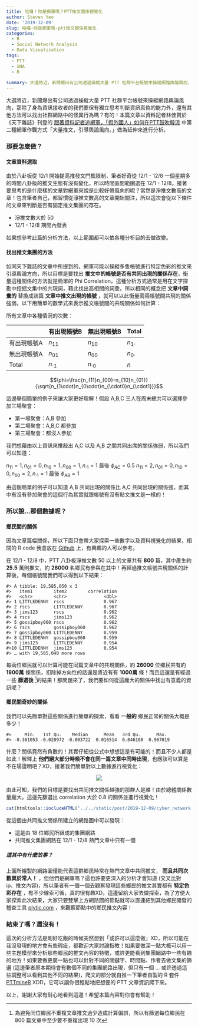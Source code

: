 ```yaml
---
title: 哈囉！你是網軍嗎？PTT推文關係視覺化
author: Steven Yeo
date: '2019-12-09'
slug: 哈囉-你是網軍嗎-ptt推文關係視覺化
categories:
  - R
  - Social Network Analysis
  - Data Visualization
tags:
  - PTT
  - SNA
  - R
  
summary: 大選將近，新聞爆出有公司透過操縱大量 PTT 社群平台帳號來操縱網路輿論風向，那除了身為資訊接收者的我們要保有獨立思考判斷資訊真偽的能力外，還有其他方法可以找出社群網路中的怪異行為嗎？
---
```


大選將近，新聞爆出有公司透過操縱大量 PTT 社群平台帳號來操縱網路輿論風向，那除了身為資訊接收者的我們要保有獨立思考判斷資訊真偽的能力外，還有其他方法可以找出社群網路中的怪異行為嗎？有的！本篇文章以資料記者林佳賢於《天下雜誌》刊登的 [跟著資料記者追網軍，「假外國人」如何在PTT鼓吹韓流](https://www.cw.com.tw/article/articleLogin.action?id=5094848) 中第二種網軍作戰方式「大量推文，引導輿論風向。」做為延伸來進行分析。

### 那要怎麼做？
#### 文章資料選取

由於八卦板從 12/1 開始提高推發文門檻限制，筆者好奇從 12/1 - 12/8 一個星期多的時間八卦版的推文生態有沒有變化，所以時間區間範圍選在 12/1 - 12/8。接著要思考的是什麼樣的文章對網軍來說是比較好帶風向的呢？當然是淨推文數高的文章！包含筆者自己，都習慣從淨推文數高的文章開始關注，所以這次會從以下條件的文章來判斷是否有固定推文集團的存在。

- 淨推文數大於 50
- 12/1 - 12/8 期間內發表

如果想參考此篇的分析方法，以上範圍都可以依各種分析目的去做改變。

#### 找出推文集團的方法

如同天下雜誌的文章中所提到的，網軍可能以操縱多隻帳號進行特定色彩的推文來引導輿論方向，所以目標是要找出 **推文中的帳號是否有共同出現的關係存在**，衡量這種關係的方法就是簡單的 Phi Correlation，這種分析方式通常是用在文字探勘中挖掘文集中的共現詞，藉此找出高相關的詞彙，所以相同的概念把 **文章中詞彙的** 替換成該篇 **文章中推文出現的帳號** ，就可以以此衡量兩兩帳號間共現的關係強弱。以下用簡單的數學式來表示推文帳號間的共現關係如何計算：

所有文章中各種情況的次數：

|  | 有出現帳號B | 無出現帳號B | Total |
|------------|---------------|---------------|--------------|
| 有出現帳號A | $n_{11}$ | $n_{10}$ | $n_{1\cdot}$|
| 無出現帳號A | $n_{01}$ | $n_{00}$ | $n_{0\cdot}$ |
| Total | $n_{\cdot 1}$ | $n_{\cdot 0}$ | $n$ |


$$\phi=\frac{n_{11}n_{00}-n_{10}n_{01}}{\sqrt{n_{1\cdot}n_{0\cdot}n_{\cdot0}n_{\cdot1}}}$$

這邊舉個簡單的例子來讓大家更好理解！假設 A,B,C 三人在周末總共可以選擇參加三場聚會：

- 第一場聚會：A,B 參加
- 第二場聚會：A,B,C 都參加
- 第三場聚會：都沒人參加

我們想藉由以上資訊來推敲出 A,C 以及 A,B 之間共同出席的關係強弱，所以我們可以知道：

$n_{11} = 1, n_{01} = 0, n_{10} = 1, n_{00} = 1, n_{\cdot 1} = 1$ 最後 $\phi_{AC} = 0.5$
$n_{11} = 2, n_{01} = 0, n_{10} = 0, n_{00} = 2, n_{\cdot 1} = 1$ 最後 $\phi_{AB} = 1$

由這個簡單的例子可以知道 A,B 共同出現的關係比 A,C 共同出現的關係強，而其中有沒有參加聚會的這個行為其實就跟帳號有沒有貼文推文是一樣的！

### 所以說...那個數據呢？

#### 鄉民間的關係

因為文章篇幅關係，所以下面只會帶大家探索一些數字以及資料視覺化的結果，相關的 R code 我會放在 [Github](https://github.com/shihjyun/PTT_cyber_analysis) 上，有興趣的人可以參考。

在 12/1 - 12/8 中，PTT 八卦板淨推文數 50 以上的文章共有 **800** 篇，其中產生約 **25.5** 萬則推文，約 **26000** 名鄉民有參與在其中！再經過推文帳號共現關係的計算後，每個帳號間我們可以得到以下結果：

```
#> A tibble: 19,585,050 x 3
#>   item1        item2        correlation
#>   <chr>        <chr>              <dbl>
#> 1 LITTLEDENNY  rscs               0.967
#> 2 rscs         LITTLEDENNY        0.967
#> 3 jims123      rscs               0.962
#> 4 rscs         jims123            0.962
#> 5 gossipboy060 rscs               0.962
#> 6 rscs         gossipboy060       0.962
#> 7 gossipboy060 LITTLEDENNY        0.959
#> 8 LITTLEDENNY  gossipboy060       0.959
#> 9 jims123      LITTLEDENNY        0.954
#>10 LITTLEDENNY  jims123            0.954
#> … with 19,585,040 more rows
```

每兩位鄉民就可以計算可能在同篇文章中的共現關係，約 **26000** 位鄉民共有約 **1900萬** 條關係，扣除掉方向性的話還是將近有有 **1000萬** 條！而且這還是有經過一些 **篩選後** [^1]的結果！那問題來了，我們要如何從這龐大的關係中找出有意義的資訊呢？

#### 鄉民間奇妙的關係

我們可以先簡單對這些關係進行簡單的探索，看看 **一般的** 鄉民正常的關係大概是多少！

```
#>     Min.   1st Qu.    Median      Mean   3rd Qu.      Max. 
#> -0.361053 -0.020972 -0.003722  0.016514  0.046168  0.967019 
```

什麼？關係竟然有負數的！其實仔細從公式中想想這是有可能的！而且不少人都是如此！解釋上 **他們絕大部分時候不會在同一篇文章中同時出現**，也應該可以算是不在場證明吧？XD，接著我們簡單對以上數據進行視覺化：

<center>

![](/post/2019-12-09/Rplot01.png)
</center>

由此可知，我們的目標是要找出共同推文關係越強的那群人是誰！由於總體關係數量龐大，這邊先篩選出 correlation 大於 0.8 的關係並進行視覺化！

```r
cat(htmltools::includeHTML("../../static/post/2019-12-09/cyber_network.html"))
```

從這個由共同推文關係所建立的網路圖中可以發現：

- 這是由 18 位鄉民所組成的集團網路
- 共同推文集團網路在 12/1 - 12/8 熱門文章中只有一個

##### 這其中有什麼故事？

上面所繪製的網路圖僅能代表這群鄉民時常在熱門文章中共同推文， **而且共同次數異於常人！** ，但他們是網軍嗎？這也許要更深入的分析才會知道 (交叉比對 ip、推文內容)，所以筆者有一個一個去觀察發現這些鄉民的推文其實都有 **特定色彩存在** ，有不少線索可循，真的很有趣XD，這邊留給大家去做探索，為了方便大家探索此次結果，大家只要雙擊上方網路圖的節點就可以直連結到其他鄉民開發的稽查工具 [plytic.com](https://www.plytic.com/) ，來觀察節點中的鄉民推文內容！

### 結束了嗎？還沒有！

這次的分析方法是剛好吃飯的時候突然想到「或許可以這麼做」XD，所以可能在我沒發現的地方會有些瑕疵，都歡迎大家討論指教！如果要做深一點大概可以用一些主題模型來分析那些鄉民的推文內容的特徵，或許更能看到集團網路中一些有趣的地方！如果要做更廣一點也可以針對不同的關鍵字、時間點、作者去做文集的篩選 (這邊筆者原本期待會有數個不同的集團網路出現，但只有一個 ... 或許透過這些調整可以看到其他不同的結果)，爬文的部分就自推一下筆者自製的 R 套件 [PTTmineR](https://github.com/shihjyun/PTTmineR) XDD，它可以讓你很輕鬆地把想要的 PTT 文章資訊爬下來。

以上，謝謝大家有耐心地看到這邊！希望本篇內容對你會有幫助！

[^1]: 為避免同位鄉民不重複文章推文過少造成計算偏誤，所以有篩選每位鄉民在 800 篇文章中至少要不重複出現 10 次

